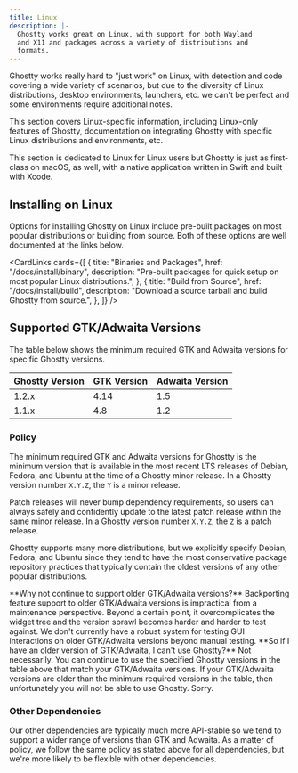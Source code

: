 ```yaml
---
title: Linux
description: |-
  Ghostty works great on Linux, with support for both Wayland 
  and X11 and packages across a variety of distributions and
  formats.
---
```


Ghostty works really hard to "just work" on Linux, with detection
and code covering a wide variety of scenarios, but due to the diversity
of Linux distributions, desktop environments, launchers, etc. we
can't be perfect and some environments require additional notes.

This section covers Linux-specific information, including Linux-only
features of Ghostty, documentation on integrating Ghostty with specific
Linux distributions and environments, etc.

<Note>
  This section is dedicated to Linux for Linux users but Ghostty is just as
  first-class on macOS, as well, with a native application written in Swift and
  built with Xcode.
</Note>

## Installing on Linux

Options for installing Ghostty on Linux include pre-built packages
on most popular distributions or building from source. Both of these
options are well documented at the links below.

<CardLinks
  cards={[
    {
      title: "Binaries and Packages",
      href: "/docs/install/binary",
      description:
        "Pre-built packages for quick setup on most popular Linux distributions.",
    },
    {
      title: "Build from Source",
      href: "/docs/install/build",
      description: "Download a source tarball and build Ghostty from source.",
    },
  ]}
/>

## Supported GTK/Adwaita Versions

The table below shows the minimum required GTK and Adwaita versions
for specific Ghostty versions.

| Ghostty Version | GTK Version | Adwaita Version |
| --------------- | ----------- | --------------- |
| 1.2.x           | 4.14        | 1.5             |
| 1.1.x           | 4.8         | 1.2             |

### Policy

The minimum required GTK and Adwaita versions for Ghostty is the
minimum version that is available in the most recent LTS releases of
Debian, Fedora, and Ubuntu at the time of a Ghostty minor release.
In a Ghostty version number `X.Y.Z`, the `Y` is a minor release.

Patch releases will never bump dependency requirements, so users can always
safely and confidently update to the latest patch release within the same
minor release. In a Ghostty version number `X.Y.Z`, the `Z` is a patch release.

Ghostty supports many more distributions, but we explicitly specify Debian,
Fedora, and Ubuntu since they tend to have the most conservative package
repository practices that typically contain the oldest versions of any
other popular distributions.

<Note>
  **Why not continue to support older GTK/Adwaita versions?** Backporting
  feature support to older GTK/Adwaita versions is impractical from a
  maintenance perspective. Beyond a certain point, it overcomplicates the widget
  tree and the version sprawl becomes harder and harder to test against. We
  don't currently have a robust system for testing GUI interactions on older
  GTK/Adwaita versions beyond manual testing.
</Note>

<Note>
  **So if I have an older version of GTK/Adwaita, I can't use Ghostty?** Not
  necessarily. You can continue to use the specified Ghostty versions in the
  table above that match your GTK/Adwaita versions. If your GTK/Adwaita versions
  are older than the minimum required versions in the table, then unfortunately
  you will not be able to use Ghostty. Sorry.
</Note>

### Other Dependencies

Our other dependencies are typically much more API-stable so we tend to
support a wider range of versions than GTK and Adwaita. As a matter of policy,
we follow the same policy as stated above for all dependencies, but we're
more likely to be flexible with other dependencies.
